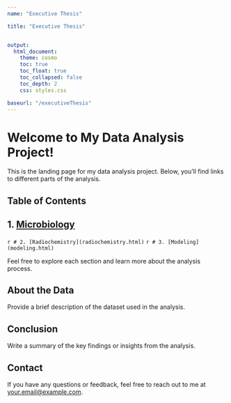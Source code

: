 ```yaml
---
name: "Executive Thesis"

title: "Executive Thesis"


output:
  html_document:
    theme: cosmo
    toc: true
    toc_float: true
    toc_collapsed: false
    toc_depth: 2
    css: styles.css

baseurl: "/executiveThesis"  
---
```



# Welcome to My Data Analysis Project!

This is the landing page for my data analysis project. Below, you'll find links to different parts of the analysis.

## Table of Contents

<div class="smaller-text">
## 1. [Microbiology](microbiology.html)
</div>

`r # 2. [Radiochemistry](radiochemistry.html)` `r # 3. [Modeling](modeling.html)`

Feel free to explore each section and learn more about the analysis process.

## About the Data

Provide a brief description of the dataset used in the analysis.

## Conclusion

Write a summary of the key findings or insights from the analysis.

## Contact

If you have any questions or feedback, feel free to reach out to me at [your.email\@example.com](mailto:your.email@example.com).
